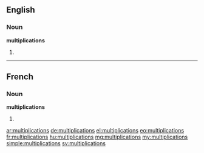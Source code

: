 ==English==

===Noun===
'''multiplications'''

# {{plural of|multiplication}}

----

==French==

===Noun===
'''multiplications''' {{f}}

# {{plural of|multiplication|lang=fr}}

[[ar:multiplications]]
[[de:multiplications]]
[[el:multiplications]]
[[eo:multiplications]]
[[fr:multiplications]]
[[hu:multiplications]]
[[mg:multiplications]]
[[my:multiplications]]
[[simple:multiplications]]
[[sv:multiplications]]